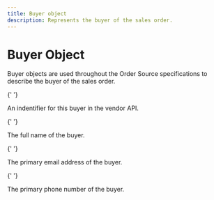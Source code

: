 ```yaml
---
title: Buyer object
description: Represents the buyer of the sales order.
---
```


# Buyer Object

Buyer objects are used throughout the Order Source specifications to describe the buyer of the sales order.

<Reference>

{' '}

<Field name="buyer_id" type="string" required={false}>
  <Description>An indentifier for this buyer in the vendor API.</Description>
</Field>

{' '}

<Field name="name" type="string" required={false}>
  <Description>The full name of the buyer.</Description>
</Field>

{' '}

<Field name="email" type="string" required={false}>
  <Description>The primary email address of the buyer.</Description>
</Field>

{' '}

<Field name="phone" type="string" required={false}>
  <Description>The primary phone number of the buyer.</Description>
</Field>

</Reference>
